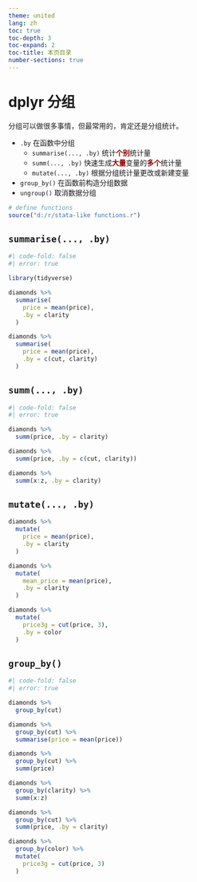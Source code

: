 ```yaml
---
theme: united
lang: zh
toc: true
toc-depth: 3
toc-expand: 2
toc-title: 本页目录
number-sections: true
---
```


# dplyr 分组

分组可以做很多事情，但最常用的，肯定还是分组统计。

-   `.by` 在函数中分组
    -   `summarise(..., .by)` 统计[**个别**]{style="color:darkred"}统计量
    -   `summ(..., .by)` 快速生成[**大量**]{style="color:darkred"}变量的[**多个**]{style="color:darkred"}统计量
    -   `mutate(..., .by)` 根据分组统计量更改或新建变量
-   `group_by()` 在函数前构造分组数据
-   `ungroup()` 取消数据分组

```r
# define functions
source("d:/r/stata-like functions.r")
```

## `summarise(..., .by)`

```r
#| code-fold: false
#| error: true

library(tidyverse)

diamonds %>%
  summarise(
    price = mean(price),
    .by = clarity
  )

diamonds %>%
  summarise(
    price = mean(price),
    .by = c(cut, clarity)
  )
```

## `summ(..., .by)`

```r
#| code-fold: false
#| error: true

diamonds %>%
  summ(price, .by = clarity)

diamonds %>%
  summ(price, .by = c(cut, clarity))

diamonds %>%
  summ(x:z, .by = clarity)

```

## `mutate(..., .by)`

```r
diamonds %>%
  mutate(
    price = mean(price),
    .by = clarity
  )

diamonds %>%
  mutate(
    mean_price = mean(price),
    .by = clarity
  )

diamonds %>%
  mutate(
    price3g = cut(price, 3),
    .by = color
  )
```

## `group_by()`

```r
#| code-fold: false
#| error: true

diamonds %>%
  group_by(cut)

diamonds %>%
  group_by(cut) %>%
  summarise(price = mean(price))

diamonds %>%
  group_by(cut) %>%
  summ(price)

diamonds %>%
  group_by(clarity) %>%
  summ(x:z)

diamonds %>%
  group_by(cut) %>%
  summ(price, .by = clarity)

diamonds %>%
  group_by(color) %>%
  mutate(
    price3g = cut(price, 3)
  )
```
